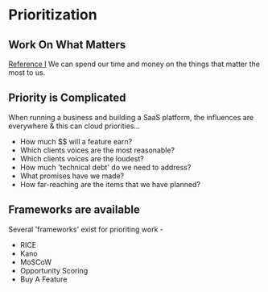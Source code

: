 # Prioritization

## Work On What Matters

[Reference I](https://roadmunk.com/guides/product-prioritization-techniques-product-managers/)
We can spend our time and money on the things that matter the most to us.

## Priority is Complicated

When running a business and building a SaaS platform, the influences are everywhere & this can cloud priorities...

- How much \$\$ will a feature earn?
- Which clients voices are the most reasonable?
- Which clients voices are the loudest?
- How much 'technical debt' do we need to address?
- What promises have we made?
- How far-reaching are the items that we have planned?

## Frameworks are available

Several 'frameworks' exist for prioriting work -

- RICE
- Kano
- MoSCoW
- Opportunity Scoring
- Buy A Feature
